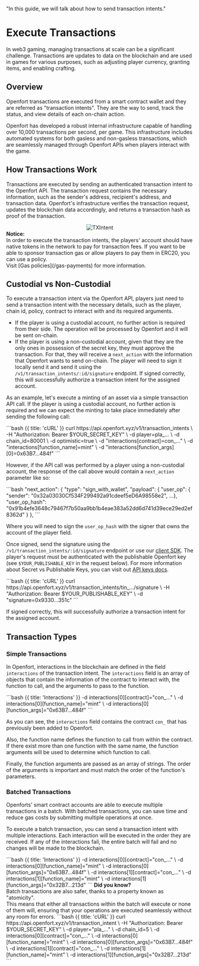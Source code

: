   "In this guide, we will talk about how to send transaction intents."

# Execute Transactions

In web3 gaming, managing transactions at scale can be a significant challenge.
Transactions are updates to data on the blockchain and are used in games for various purposes, such as adjusting player currency, granting items, and enabling crafting.

## Overview

Openfort transactions are executed from a smart contract wallet and they are referred as "transaction intents".
They are the way to send, track the status, and view details of each on-chain action.

Openfort has developed a robust internal infrastructure capable of handling over 10,000 transactions per second, per game.
This infrastructure includes automated systems for both gasless and non-gasless transactions, which are seamlessly managed through Openfort APIs when players interact with the game.

## How Transactions Work

Transactions are executed by sending an authenticated transaction intent to the Openfort API.
The transaction request contains the necessary information, such as the sender's address, recipient's address, and transaction data.
Openfort's infrastructure verifies the transaction request, updates the blockchain data accordingly, and returns a transaction hash as proof of the transaction.

<div align="center">
  <img alt="TXIntent" src="https://blog-cms.openfort.xyz/uploads/Tx_intent2_e692df6a50.svg" />
</div>


<Note>
  <strong>Notice: </strong>
  <br /> In order to execute the transaction intents, the players' account should have native tokens in the network to pay for transaction fees.
  If you want to be able to sponsor transaction gas or allow players to pay them in ERC20, you can use a policy.
  <br /> Visit [Gas policies](/gas-payments) for more information.
</Note>


## Custodial vs Non-Custodial

To execute a transaction intent via the Openfort API, players just need to send a transaction intent with the necessary details, such as the player, chain id, policy, contract to interact with and its required arguments.
- If the player is using a custodial account, no further action is required from their side. The operation will be processed by Openfort and it will be sent on-chain.
- If the player is using a non-custodial account, given that they are the only ones in possession of the secret key, they must approve the transaction. For that, they will receive a `next_action` with the information that Openfort wants to send on-chain. The player will need to sign it locally send it and send it using the `/v1/transaction_intents/:id/signature` endpoint. If signed correctly, this will successfully authorize a transaction intent for the assigned account.

As an example, let's execute a minting of an asset via a simple transaction API call.
If the player is using a custodial account, no further action is required and we can expect the minting to take place immediately after sending the following call:

<CodeGroup title="Create a transaction intent to mint" tag="POST" label="/v1/transaction_intents">
  ```bash {{ title: 'cURL' }}
  curl https://api.openfort.xyz/v1/transaction_intents \
    -H "Authorization: Bearer $YOUR_SECRET_KEY" \
    -d player=pla_... \
    -d chain_id=80001 \
    -d optimistic=true \
    -d "interactions[contract]=con_..." \
    -d "interactions[function_name]=mint" \
    -d "interactions[function_args][0]=0x63B7...484f"
  ```
</CodeGroup>

However, if the API call was performed by a player using a non-custodial account, the response of the call above would contain a `next_action` parameter like so:

<CodeGroup title="next_action response object from transaction_intents">
  ```bash
  "next_action": {
      "type": "sign_with_wallet",
      "payload": {
          "user_op": {
              "sender": "0x32a03030Cf534F299492a91cdeef5eD6A98558e2",
              ...},
          "user_op_hash": "0x91b4efe3648c79467f7b50aa9bb1b4eae383a52dd6d741d39ece29ed2ef8362d"
      }
  },
  ``` 
</CodeGroup>

Where you will need to sign the `user_op_hash` with the signer that owns the account of the player field.

Once signed, send the signature using the `/v1/transaction_intents/:id/signature` endpoint or use our [client SDK](/libraries).
The player's request must be authenticated with the publishable Openfort key (see `$YOUR_PUBLISHABLE_KEY` in the request below).
For more information about Secret vs Publishable Keys, you can visit out [API keys docs](https://www.openfort.xyz/docs/keys#api-keys).

<CodeGroup title="Sign a transaction intent to mint" tag="POST" label="/v1/transaction_intents/:id/signature">
  ```bash {{ title: 'cURL' }}
  curl https://api.openfort.xyz/v1/transaction_intents/tin_.../signature \
    -H "Authorization: Bearer $YOUR_PUBLISHABLE_KEY" \
    -d "signature=0x9330...351c"
  ```
</CodeGroup>

If signed correctly, this will successfully authorize a transaction intent for the assigned account.

## Transaction Types

### Simple Transactions
In Openfort, interactions in the blockchain are defined in the field `interactions` of the transaction intent.
The `interactions` field is an array of objects that contain the information of the contract to interact with, the function to call, and the arguments to pass to the function.

<CodeGroup title="Interactions within a transaction intent">
  ```bash {{ title: 'Interactions' }}
    -d interactions[0][contract]="con_..." \
    -d interactions[0][function_name]="mint" \
    -d interactions[0][function_args]="0x63B7...484f"
  ```
</CodeGroup>

As you can see, the `interactions` field contains the contract `con_` that has previously been added to Openfort.

Also, the function name defines the function to call from within the contract. If there exist more than one function with the same name, the function arguments will be used to determine which function to call.

Finally, the function arguments are passed as an array of strings. The order of the arguments is important and must match the order of the function's parameters.


### Batched Transactions

Openforts' smart contract accounts are able to execute multiple transactions in a batch.
With batched transactions, you can save time and reduce gas costs by submitting multiple operations at once.

To execute a batch transaction, you can send a transaction intent with multiple interactions.
Each interaction will be executed in the order they are received.
If any of the interactions fail, the entire batch will fail and no changes will be made to the blockchain.

<CodeGroup title="Interactions within a transaction intent">
  ```bash {{ title: 'Interactions' }}
    -d interactions[0][contract]="con_..." \
    -d interactions[0][function_name]="mint" \
    -d interactions[0][function_args]="0x63B7...484f" \
    -d interactions[1][contract]="con_..." \
    -d interactions[1][function_name]="mint" \
    -d interactions[1][function_args]="0x32B7...213d"
  ```
</CodeGroup>

<Note>
  <strong>Did you know? </strong>
  <br /> Batch transactions are also safer, thanks to a property known as "atomicity".
  <br /> This means that either all transactions within the batch will execute or none of them will, ensuring that your operations are executed seamlessly without any room for errors.
</Note>

<CodeGroup title="Example batch transaction intent" tag="POST" label="/v1/transaction_intents">
  ```bash {{ title: 'cURL' }}
  curl https://api.openfort.xyz/v1/transaction_intent \
    -H "Authorization: Bearer $YOUR_SECRET_KEY" \
    -d player="pla_..." \
    -d chain_id=5 \
    -d interactions[0][contract]="con_..." \
    -d interactions[0][function_name]="mint" \
    -d interactions[0][function_args]="0x63B7...484f" \
    -d interactions[1][contract]="con_..." \
    -d interactions[1][function_name]="mint" \
    -d interactions[1][function_args]="0x32B7...213d"
  ```
</CodeGroup>
